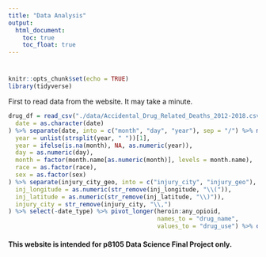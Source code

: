 ```yaml
---
title: "Data Analysis"
output: 
  html_document:
    toc: true
    toc_float: true
---
```


#
#

```r
knitr::opts_chunk$set(echo = TRUE)
library(tidyverse)
```

First to read data from the website. It may take a minute.

```r
drug_df = read_csv("./data/Accidental_Drug_Related_Deaths_2012-2018.csv") %>% janitor::clean_names() %>% mutate(
  date = as.character(date)
) %>% separate(date, into = c("month", "day", "year"), sep = "/") %>% mutate(
  year = unlist(strsplit(year, " "))[1],
  year = ifelse(is.na(month), NA, as.numeric(year)),
  day = as.numeric(day),
  month = factor(month.name[as.numeric(month)], levels = month.name),
  race = as.factor(race),
  sex = as.factor(sex)
) %>% separate(injury_city_geo, into = c("injury_city", "injury_geo"), sep = "CT") %>% separate(injury_geo, into = c("inj_longitude", "inj_latitude"), sep = ",") %>% mutate(
  inj_longitude = as.numeric(str_remove(inj_longitude, "\\(")),
  inj_latitude = as.numeric(str_remove(inj_latitude, "\\)")),
  injury_city = str_remove(injury_city, "\\,")
) %>% select(-date_type) %>% pivot_longer(heroin:any_opioid,
                                          names_to = "drug_name",
                                          values_to = "drug_use") %>% drop_na(drug_use)


```


#### This website is intended for p8105 Data Science Final Project only. 
